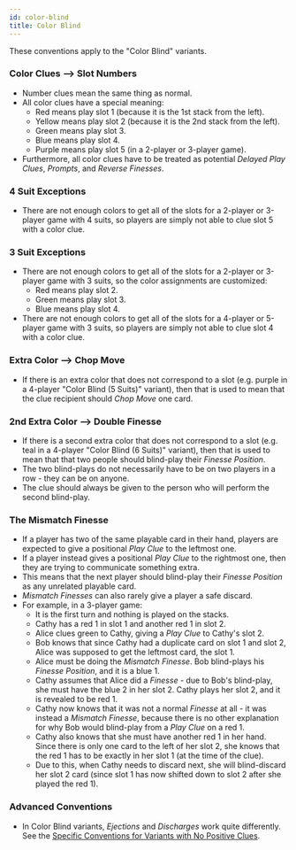 ```yaml
---
id: color-blind
title: Color Blind
---
```


These conventions apply to the "Color Blind" variants.

### Color Clues --> Slot Numbers

- Number clues mean the same thing as normal.
- All color clues have a special meaning:
  - Red means play slot 1 (because it is the 1st stack from the left).
  - Yellow means play slot 2 (because it is the 2nd stack from the left).
  - Green means play slot 3.
  - Blue means play slot 4.
  - Purple means play slot 5 (in a 2-player or 3-player game).
- Furthermore, all color clues have to be treated as potential _Delayed Play Clues_, _Prompts_, and _Reverse Finesses_.

### 4 Suit Exceptions

- There are not enough colors to get all of the slots for a 2-player or 3-player game with 4 suits, so players are simply not able to clue slot 5 with a color clue.

### 3 Suit Exceptions

- There are not enough colors to get all of the slots for a 2-player or 3-player game with 3 suits, so the color assignments are customized:
  - Red means play slot 2.
  - Green means play slot 3.
  - Blue means play slot 4.
- There are not enough colors to get all of the slots for a 4-player or 5-player game with 3 suits, so players are simply not able to clue slot 4 with a color clue.

### Extra Color --> Chop Move

- If there is an extra color that does not correspond to a slot (e.g. purple in a 4-player "Color Blind (5 Suits)" variant), then that is used to mean that the clue recipient should _Chop Move_ one card.

### 2nd Extra Color --> Double Finesse

- If there is a second extra color that does not correspond to a slot (e.g. teal in a 4-player "Color Blind (6 Suits)" variant), then that is used to mean that that two people should blind-play their _Finesse Position_.
- The two blind-plays do not necessarily have to be on two players in a row - they can be on anyone.
- The clue should always be given to the person who will perform the second blind-play.

### The Mismatch Finesse

- If a player has two of the same playable card in their hand, players are expected to give a positional _Play Clue_ to the leftmost one.
- If a player instead gives a positional _Play Clue_ to the rightmost one, then they are trying to communicate something extra.
- This means that the next player should blind-play their _Finesse Position_ as any unrelated playable card.
- _Mismatch Finesses_ can also rarely give a player a safe discard.
- For example, in a 3-player game:
  - It is the first turn and nothing is played on the stacks.
  - Cathy has a red 1 in slot 1 and another red 1 in slot 2.
  - Alice clues green to Cathy, giving a _Play Clue_ to Cathy's slot 2.
  - Bob knows that since Cathy had a duplicate card on slot 1 and slot 2, Alice was supposed to get the leftmost card, the slot 1.
  - Alice must be doing the _Mismatch Finesse_. Bob blind-plays his _Finesse Position_, and it is a blue 1.
  - Cathy assumes that Alice did a _Finesse_ - due to Bob's blind-play, she must have the blue 2 in her slot 2. Cathy plays her slot 2, and it is revealed to be red 1.
  - Cathy now knows that it was not a normal _Finesse_ at all - it was instead a _Mismatch Finesse_, because there is no other explanation for why Bob would blind-play from a _Play Clue_ on a red 1.
  - Cathy also knows that she must have another red 1 in her hand. Since there is only one card to the left of her slot 2, she knows that the red 1 has to be exactly in her slot 1 (at the time of the clue).
  - Due to this, when Cathy needs to discard next, she will blind-discard her slot 2 card (since slot 1 has now shifted down to slot 2 after she played the red 1).

### Advanced Conventions

- In Color Blind variants, _Ejections_ and _Discharges_ work quite differently. See the [Specific Conventions for Variants with No Positive Clues](no-positive-clues.mdx).
